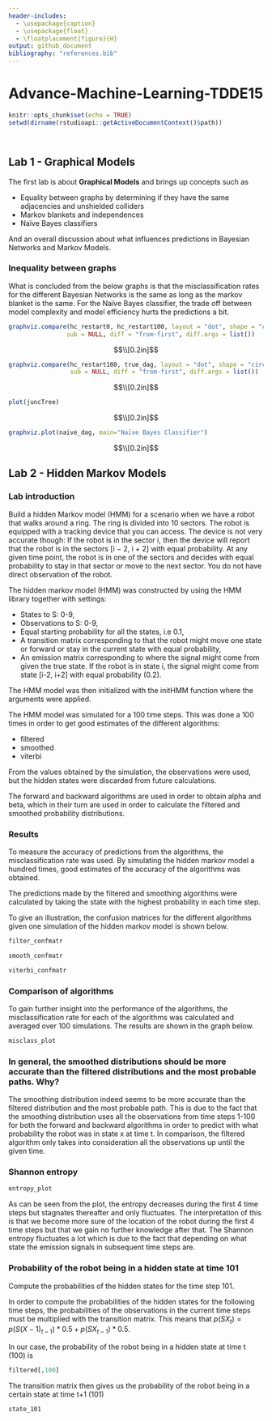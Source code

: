 ```yaml
---
header-includes:
  - \usepackage{caption}
  - \usepackage{float}
  - \floatplacement{figure}{H}
output: github_document
bibliography: "references.bib"
---
```


# Advance-Machine-Learning-TDDE15

```r
knitr::opts_chunk$set(echo = TRUE)
setwd(dirname(rstudioapi::getActiveDocumentContext()$path))

```

```r
```

```r
```

## Lab 1 - Graphical Models

The first lab is about **Graphical Models** and brings up concepts such as

- Equality between graphs by determining if they have the same adjacencies and unshielded colliders
- Markov blankets and independences
- Naïve Bayes classifiers 

And an overall discussion about what influences predictions in Bayesian Networks and Markov Models.


### Inequality between graphs

What is concluded from the below graphs is that the misclassification rates for the different Bayesian Networks is the same as long as the markov blanket is the same. For the Naïve Bayes classifier, the trade off between model complexity and model efficiency hurts the predictions a bit. 

```r
graphviz.compare(hc_restart0, hc_restart100, layout = "dot", shape = "circle", main = NULL,
                sub = NULL, diff = "from-first", diff.args = list())
```

$$\\[0.2in]$$

```r
graphviz.compare(hc_restart100, true_dag, layout = "dot", shape = "circle", main = NULL,
                 sub = NULL, diff = "from-first", diff.args = list())
```

$$\\[0.2in]$$


```r
plot(juncTree)
```


$$\\[0.2in]$$


```r

graphviz.plot(naive_dag, main="Naïve Bayes Classifier")
```

$$\\[0.2in]$$


## Lab 2 - Hidden Markov Models

### Lab introduction {-}

Build a hidden Markov model (HMM) for a scenario when we have a robot that walks around a ring. The ring is divided into 10 sectors. The robot is equipped with a tracking device that you can access. The device is not very accurate though: If the robot is in the sector i, then the device will report that the robot is in the sectors [i − 2, i + 2] with equal probability. At any given time point, the robot is in one of the sectors and decides with equal probability to stay in that sector or move to the next sector. You do not have direct observation of the robot.

The hidden markov model (HMM) was constructed by using the HMM library together with settings:

- States to S: 0-9,
- Observations to S: 0-9, 
- Equal starting probability for all the states, i.e 0.1, 
- A transition matrix corresponding to that the robot might move one state or forward or stay in the current state with equal probability,
- An emission matrix corresponding to where the signal might come from given the true state. If the robot is in state i, the signal might come from state [i-2, i+2] with equal probability (0.2).

The HMM model was then initialized with the initHMM function where the arguments were applied. 

The HMM model was simulated for a 100 time steps. This was done a 100 times in order to get good estimates of the different algorithms: 
 
- filtered 
- smoothed 
- viterbi

From the values obtained by the simulation, the observations were used, but the hidden states were discarded from future calculations. 

The forward and backward algorithms are used in order to obtain alpha and beta, which in their turn are used in order to calculate the filtered and smoothed probability distributions. 


### Results {-}

To measure the accuracy of predictions from the algorithms, the misclassification rate was used. By simulating the hidden markov model a hundred times, good estimates of the accuracy of the algorithms was obtained. 

The predictions made by the filtered and smoothing algorithms were calculated by taking the state with the highest probability in each time step.

To give an illustration, the confusion matrices for the different algorithms given one simulation of the hidden markov model is shown below. 

```r
filter_confmatr

smooth_confmatr

viterbi_confmatr
```

### Comparison of algorithms {-}

To gain further insight into the performance of the algorithms, the misclassification rate for each of the algorithms was calculated and averaged over 100 simulations. The results are shown in the graph below. 

```r
misclass_plot
```

### In general, the smoothed distributions should be more accurate than the filtered distributions and the most probable paths. Why? {-}

The smoothing distribution indeed seems to be more accurate than the filtered distribution and the most probable path. This is due to the fact that the smoothing distribution uses all the observations from time steps 1-100 for both the forward and backward algorithms in order to predict with what probability the robot was in state x at time t. In comparison, the filtered algorithm only takes into consideration all the observations up until the given time.


### Shannon entropy {-}


```r
entropy_plot
```

As can be seen from the plot, the entropy decreases during the first 4 time steps but stagnates thereafter and only fluctuates. The interpretation of this is that we become more sure of the location of the robot during the first 4 time steps but that we gain no further knowledge after that. The Shannon entropy fluctuates a lot which is due to the fact that depending on what state the emission signals in subsequent time steps are. 

### Probability of the robot being in a hidden state at time 101 {-}

Compute the probabilities of the hidden states for the time step 101.

In order to compute the probabilities of the hidden states for the following time steps, the probabilities of the observations in the current time steps must be multiplied with the transition matrix. This means that $p(SX_{t}) = p(S(X-1)_{t-1}) *0.5 + p(SX_{t-1})*0.5$.

In our case, the probability of the robot being in a hidden state at time t (100) is

```r
filtered[,100]
```

The transition matrix then gives us the probability of the robot being in a certain state at time t+1 (101)

```r
state_101
```